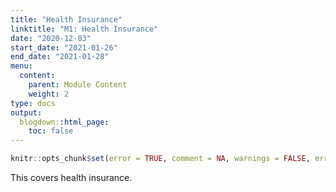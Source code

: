 ```yaml
---
title: "Health Insurance"
linktitle: "M1: Health Insurance"
date: "2020-12-03"
start_date: "2021-01-26"
end_date: "2021-01-28"
menu:
  content:
    parent: Module Content
    weight: 2
type: docs
output:
  blogdown::html_page:
    toc: false
---
```


```r
knitr::opts_chunk$set(error = TRUE, comment = NA, warnings = FALSE, errors = FALSE, messages = FALSE, tidy = FALSE, echo = FALSE)
```

This covers health insurance.
